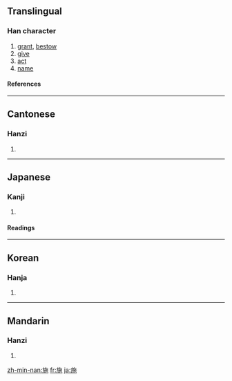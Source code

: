 ==Translingual==
===Han character===
{{Han char|rn=70|rad=方|as=05|sn=9|four=0821<sub>2</sub>|canj=卜尸人心木 (YSOPD)}}
# [[grant]], [[bestow]]
# [[give]]
# [[act]]
# [[name]]
====References====
{{Han ref|kx=0482.010|dkj=13629|dj=0843.100|hdz=32176.060|uh=65BD|ud=26045|bh=AC49|bd=44105}}
----
==Cantonese==
===Hanzi===
{{yue-hanzi|jyut=|y=si1}}
# {{defn|Cantonese}}
----
==Japanese==
===Kanji===
{{ja-kanji|grade=c|rs=方05}}
# {{defn|Japanese}} 
====Readings====
{{ja-readings|on=[[し]] (shi), [[い]] (i), [[せ]] (se)|kun=[[ほどこす]] (hodokosu), [[しく]] (shiku)}}
----
==Korean==
===Hanja===
{{ko-hanja|hangeul=[[시]], [[이]]|eumhun=|rv=si, i|mr=si, i|y=si, i}}
# {{defn|Korean}}
----
==Mandarin==
===Hanzi===
{{cmn-hanzi|pin=[[shī]] ([[shi1]]), [[shǐ]] ([[shi3]]), [[yí]] ([[yi2]]), [[yì]] ([[yi4]])|wg=shih<sup>1</sup>, shih<sup>3</sup>, i<sup>2</sup>, i<sup>4</sup>}}
# {{defn|Mandarin}}

[[zh-min-nan:施]]
[[fr:施]]
[[ja:施]]
